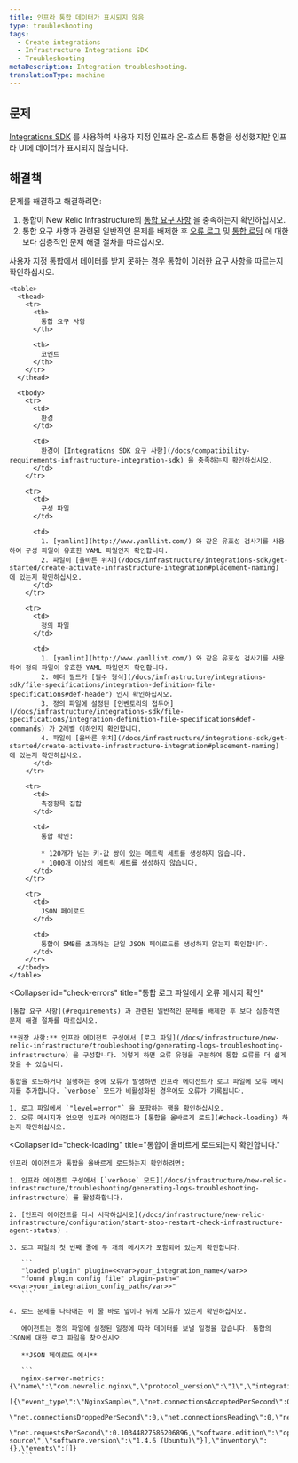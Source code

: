 ```yaml
---
title: 인프라 통합 데이터가 표시되지 않음
type: troubleshooting
tags:
  - Create integrations
  - Infrastructure Integrations SDK
  - Troubleshooting
metaDescription: Integration troubleshooting.
translationType: machine
---
```


## 문제

[Integrations SDK](/docs/integrations/integrations-sdk/getting-started/introduction-infrastructure-integrations-sdk) 를 사용하여 사용자 지정 인프라 온-호스트 통합을 생성했지만 인프라 UI에 데이터가 표시되지 않습니다.

## 해결책

문제를 해결하고 해결하려면:

1. 통합이 New Relic Infrastructure의 [통합 요구 사항](#requirements) 을 충족하는지 확인하십시오.
2. 통합 요구 사항과 관련된 일반적인 문제를 배제한 후 [오류 로그](#check-errors) 및 [통합 로딩](#check-loading) 에 대한 보다 심층적인 문제 해결 절차를 따르십시오.

<CollapserGroup>
  <Collapser
    id="requirements"
    title="통합 요구 사항 문제 해결"
  >
    사용자 지정 통합에서 데이터를 받지 못하는 경우 통합이 이러한 요구 사항을 따르는지 확인하십시오.

    <table>
      <thead>
        <tr>
          <th>
            통합 요구 사항
          </th>

          <th>
            코멘트
          </th>
        </tr>
      </thead>

      <tbody>
        <tr>
          <td>
            환경
          </td>

          <td>
            환경이 [Integrations SDK 요구 사항](/docs/compatibility-requirements-infrastructure-integration-sdk) 을 충족하는지 확인하십시오.
          </td>
        </tr>

        <tr>
          <td>
            구성 파일
          </td>

          <td>
            1. [yamlint](http://www.yamllint.com/) 와 같은 유효성 검사기를 사용하여 구성 파일이 유효한 YAML 파일인지 확인합니다.
            2. 파일이 [올바른 위치](/docs/infrastructure/integrations-sdk/get-started/create-activate-infrastructure-integration#placement-naming) 에 있는지 확인하십시오.
          </td>
        </tr>

        <tr>
          <td>
            정의 파일
          </td>

          <td>
            1. [yamlint](http://www.yamllint.com/) 와 같은 유효성 검사기를 사용하여 정의 파일이 유효한 YAML 파일인지 확인합니다.
            2. 헤더 필드가 [필수 형식](/docs/infrastructure/integrations-sdk/file-specifications/integration-definition-file-specifications#def-header) 인지 확인하십시오.
            3. 정의 파일에 설정된 [인벤토리의 접두어](/docs/infrastructure/integrations-sdk/file-specifications/integration-definition-file-specifications#def-commands) 가 2레벨 이하인지 확인합니다.
            4. 파일이 [올바른 위치](/docs/infrastructure/integrations-sdk/get-started/create-activate-infrastructure-integration#placement-naming) 에 있는지 확인하십시오.
          </td>
        </tr>

        <tr>
          <td>
            측정항목 집합
          </td>

          <td>
            통합 확인:

            * 120개가 넘는 키-값 쌍이 있는 메트릭 세트를 생성하지 않습니다.
            * 1000개 이상의 메트릭 세트를 생성하지 않습니다.
          </td>
        </tr>

        <tr>
          <td>
            JSON 페이로드
          </td>

          <td>
            통합이 5MB를 초과하는 단일 JSON 페이로드를 생성하지 않는지 확인합니다.
          </td>
        </tr>
      </tbody>
    </table>
  </Collapser>

  <Collapser
    id="check-errors"
    title="통합 로그 파일에서 오류 메시지 확인"
  >
    [통합 요구 사항](#requirements) 과 관련된 일반적인 문제를 배제한 후 보다 심층적인 문제 해결 절차를 따르십시오.

    **권장 사항:** 인프라 에이전트 구성에서 [로그 파일](/docs/infrastructure/new-relic-infrastructure/troubleshooting/generating-logs-troubleshooting-infrastructure) 을 구성합니다. 이렇게 하면 오류 유형을 구분하여 통합 오류를 더 쉽게 찾을 수 있습니다.

    통합을 로드하거나 실행하는 중에 오류가 발생하면 인프라 에이전트가 로그 파일에 오류 메시지를 추가합니다. `verbose` 모드가 비활성화된 경우에도 오류가 기록됩니다.

    1. 로그 파일에서 `"level=error"` 을 포함하는 행을 확인하십시오.
    2. 오류 메시지가 없으면 인프라 에이전트가 [통합을 올바르게 로드](#check-loading) 하는지 확인하십시오.
  </Collapser>

  <Collapser
    id="check-loading"
    title="통합이 올바르게 로드되는지 확인합니다."
  >
    인프라 에이전트가 통합을 올바르게 로드하는지 확인하려면:

    1. 인프라 에이전트 구성에서 [`verbose` 모드](/docs/infrastructure/new-relic-infrastructure/troubleshooting/generating-logs-troubleshooting-infrastructure) 를 활성화합니다.

    2. [인프라 에이전트를 다시 시작하십시오](/docs/infrastructure/new-relic-infrastructure/configuration/start-stop-restart-check-infrastructure-agent-status) .

    3. 로그 파일의 첫 번째 줄에 두 개의 메시지가 포함되어 있는지 확인합니다.

       ```
       "loaded plugin" plugin=<<var>your_integration_name</var>>
       "found plugin config file" plugin-path="<<var>your_integration_config_path</var>>"
       ```

    4. 로드 문제를 나타내는 이 줄 바로 앞이나 뒤에 오류가 있는지 확인하십시오.

       에이전트는 정의 파일에 설정된 일정에 따라 데이터를 보낼 일정을 잡습니다. 통합의 JSON에 대한 로그 파일을 찾으십시오.

       **JSON 페이로드 예시**

       ```
       nginx-server-metrics: {\"name\":\"com.newrelic.nginx\",\"protocol_version\":\"1\",\"integration_version\":\"0.5.0\",\"metrics\":
       [{\"event_type\":\"NginxSample\",\"net.connectionsAcceptedPerSecond\":0.10344827586206896,\"net.connectionsActive\":1,
       \"net.connectionsDroppedPerSecond\":0,\"net.connectionsReading\":0,\"net.connectionsWaiting\":0,\"net.connectionsWriting\":1,
       \"net.requestsPerSecond\":0.10344827586206896,\"software.edition\":\"open source\",\"software.version\":\"1.4.6 (Ubuntu)\"}],\"inventory\":{},\"events\":[]}
       ```
  </Collapser>
</CollapserGroup>